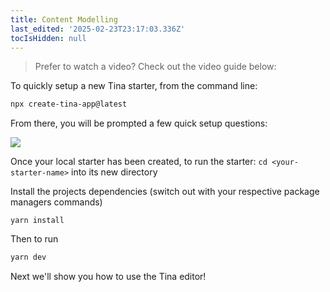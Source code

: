 ```yaml
---
title: Content Modelling
last_edited: '2025-02-23T23:17:03.336Z'
tocIsHidden: null
---
```


> Prefer to watch a video? Check out the video guide below:

<Youtube embedSrc="https://www.youtube.com/embed/_9lDNSIh8rw" />

To quickly setup a new Tina starter, from the command line:

```bash
npx create-tina-app@latest
```

From there, you will be prompted a few quick setup questions:

![](https://assets.tina.io/06bcd49e-f919-4e53-a2c4-77f656491c7d/img/docs/introduction/cli-starter.png)

Once your local starter has been created, to run the starter:
`cd <your-starter-name>` into its new directory

Install the projects dependencies (switch out with your respective package managers commands)

```
yarn install
```

Then to run

```bash
yarn dev
```

Next we'll show you how to use the Tina editor!

<WebmEmbed embedSrc="/img/docs/introduction/homepage-demo-2.webm" />
